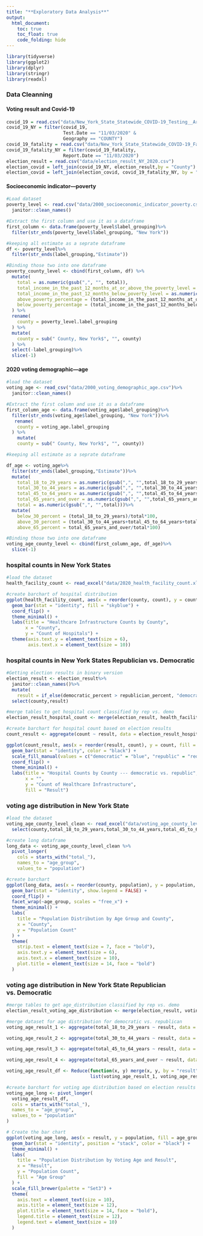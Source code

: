 ```yaml
---
title: "**Exploratory Data Analysis**"
output: 
  html_document:
    toc: true
    toc_float: true
    code_folding: hide
---
```


```r
library(tidyverse)
library(ggplot2)
library(dplyr)
library(stringr)
library(readxl)
```

### **Data Cleanning**

#### Voting result and Covid-19
```r
covid_19 = read.csv("data/New_York_State_Statewide_COVID-19_Testing__Archived__20241205.csv")
covid_19_NY = filter(covid_19,
                     Test.Date == "11/03/2020" &
                     Geography == "COUNTY")
covid_19_fatality = read.csv("data/New_York_State_Statewide_COVID-19_Fatalities_by_County_20241205.csv")
covid_19_fatality_NY = filter(covid_19_fatality,
                     Report.Date == "11/03/2020")
election_result = read.csv("data/election_result_NY_2020.csv")
election_covid = left_join(covid_19_NY, election_result,by = "County")
election_covid = left_join(election_covid, covid_19_fatality_NY, by = "County")
```

#### Socioeconomic indicator---poverty
```r
#Load dataset
poverty_level <- read.csv("data/2000_socioeconomic_indicator_poverty.csv") %>%
  janitor::clean_names()

#Extract the first column and use it as a dataframe
first_column <- data.frame(poverty_level$label_grouping)%>%
  filter(str_ends(poverty_level$label_grouping, "New York"))

#keeping all estimate as a seprate dataframe
df <- poverty_level%>%
  filter(str_ends(label_grouping,"Estimate"))

#Binding those two into one dataframe
poverty_county_level <- cbind(first_column, df) %>%
  mutate(
    total = as.numeric(gsub(",", "", total)),
    total_income_in_the_past_12_months_at_or_above_the_poverty_level = as.numeric(gsub(",", "", total_income_in_the_past_12_months_at_or_above_the_poverty_level)),
    total_income_in_the_past_12_months_below_poverty_level = as.numeric(gsub(",", "", total_income_in_the_past_12_months_below_poverty_level)),
    above_poverty_percentage = (total_income_in_the_past_12_months_at_or_above_the_poverty_level / total) * 100,
    below_poverty_percentage = (total_income_in_the_past_12_months_below_poverty_level / total) * 100
  ) %>%
  rename(
    county = poverty_level.label_grouping
  ) %>%
  mutate(
    county = sub(" County, New York$", "", county)
  ) %>%
  select(-label_grouping)%>%
  slice(-1) 
```

#### 2020 voting demographic---age
```r
#load the dataset
voting_age <- read_csv("data/2000_voting_demographic_age.csv")%>%
  janitor::clean_names()

#Extract the first column and use it as a dataframe
first_column_age <- data.frame(voting_age$label_grouping)%>%
  filter(str_ends(voting_age$label_grouping, "New York"))%>%
   rename(
    county = voting_age.label_grouping
  ) %>%
    mutate(
    county = sub(" County, New York$", "", county))

#keeping all estimate as a seprate dataframe

df_age <- voting_age%>%
  filter(str_ends(label_grouping,"Estimate"))%>%
  mutate(
    total_18_to_29_years = as.numeric(gsub(",", "",total_18_to_29_years)),
    total_30_to_44_years = as.numeric(gsub(",", "",total_30_to_44_years)),
    total_45_to_64_years = as.numeric(gsub(",", "",total_45_to_64_years)),
    total_65_years_and_over = as.numeric(gsub(",", "",total_65_years_and_over)),
    total = as.numeric(gsub(",", "",total)))%>%
  mutate(
    below_30_percent = (total_18_to_29_years)/total*100,
    above_30_percent = (total_30_to_44_years+total_45_to_64_years+total_65_years_and_over)/total*100,
    above_65_percent = total_65_years_and_over/total*100)

#Binding those two into one dataframe
voting_age_county_level <- cbind(first_column_age, df_age)%>%
  slice(-1)
```

### **hospital counts in New York States**
```r
#load the dataset
health_facility_count <- read_excel("data/2020_health_facility_count.xlsx")

#create barchart of hospital distribution
ggplot(health_facility_count, aes(x = reorder(county, count), y = count)) +
  geom_bar(stat = "identity", fill = "skyblue") +
  coord_flip() +
  theme_minimal() +
  labs(title = "Healthcare Infrastructure Counts by County",
       x = "County",
       y = "Count of Hospitals") +
  theme(axis.text.y = element_text(size = 6),
        axis.text.x = element_text(size = 10))
```

### **hospital counts in New York States Republician vs. Democratic**
```r
#Getting election results in binary version
election_result <- election_result%>%
  janitor::clean_names()%>%
  mutate(
    result = if_else(democratic_percent > republician_percent, "democratic", "republic"))%>%
  select(county,result)

#merge tables to get hospital count classified by rep vs. demo
election_result_hospital_count <- merge(election_result, health_facility_count, by = "county", all.x = TRUE)

#create barchart for hospital count based on election results
count_result <- aggregate(count ~ result, data = election_result_hospital_count, FUN = sum, na.rm = TRUE)

ggplot(count_result, aes(x = reorder(result, count), y = count, fill = result)) +
  geom_bar(stat = "identity", color = "black") +
  scale_fill_manual(values = c("democratic" = "blue", "republic" = "red")) +
  coord_flip() +
  theme_minimal() +
  labs(title = "Hospital Counts by County --- democratic vs. republic",
       x = "",
       y = "Count of Healthcare Infrastructure",
       fill = "Result")
```

### **voting age distribution in New York State**
```r
#load the dataset
voting_age_county_level_clean <- read_excel("data/voting_age_county_level_clean_v2.0.xlsx")%>%
  select(county,total_18_to_29_years,total_30_to_44_years,total_45_to_64_years,total_65_years_and_over)

#create long dataframe
long_data <- voting_age_county_level_clean %>%
  pivot_longer(
    cols = starts_with("total_"), 
    names_to = "age_group",       
    values_to = "population")

#create barchart
ggplot(long_data, aes(x = reorder(county, population), y = population, fill = age_group)) +
  geom_bar(stat = "identity", show.legend = FALSE) +
  coord_flip() +  
  facet_wrap(~age_group, scales = "free_x") + 
  theme_minimal() +
  labs(
    title = "Population Distribution by Age Group and County",
    x = "County",
    y = "Population Count"
  ) +
  theme(
    strip.text = element_text(size = 7, face = "bold"), 
    axis.text.y = element_text(size = 6),  
    axis.text.x = element_text(size = 10),  
    plot.title = element_text(size = 14, face = "bold")
  )
```

### **voting age distribution in New York State Republician vs. Democratic**
```r
#merge tables to get age_distribution classified by rep vs. demo
election_result_voting_age_distribution <- merge(election_result, voting_age_county_level_clean, by = "county", all.x = TRUE)

#merge dataset for age distribution for democratic vs. republican
voting_age_result_1 <- aggregate(total_18_to_29_years ~ result, data = election_result_voting_age_distribution, FUN = sum, na.rm = TRUE)

voting_age_result_2 <- aggregate(total_30_to_44_years ~ result, data = election_result_voting_age_distribution, FUN = sum, na.rm = TRUE)

voting_age_result_3 <- aggregate(total_45_to_64_years ~ result, data = election_result_voting_age_distribution, FUN = sum, na.rm = TRUE)

voting_age_result_4 <- aggregate(total_65_years_and_over ~ result, data = election_result_voting_age_distribution, FUN = sum, na.rm = TRUE)

voting_age_result_df <- Reduce(function(x, y) merge(x, y, by = "result", all.x = TRUE), 
                               list(voting_age_result_1, voting_age_result_2, voting_age_result_3, voting_age_result_4))

#create barchart for voting age distribution based on election results
voting_age_long <- pivot_longer(
  voting_age_result_df,
  cols = starts_with("total_"),
  names_to = "age_group",
  values_to = "population"
)

# Create the bar chart
ggplot(voting_age_long, aes(x = result, y = population, fill = age_group)) +
  geom_bar(stat = "identity", position = "stack", color = "black") +
  theme_minimal() +
  labs(
    title = "Population Distribution by Voting Age and Result",
    x = "Result",
    y = "Population Count",
    fill = "Age Group"
  ) +
  scale_fill_brewer(palette = "Set3") + 
  theme(
    axis.text = element_text(size = 10),
    axis.title = element_text(size = 12),
    plot.title = element_text(size = 14, face = "bold"),
    legend.title = element_text(size = 12),
    legend.text = element_text(size = 10)
  )
```







